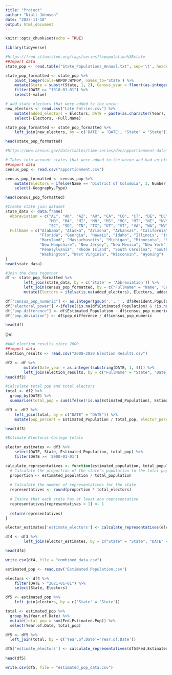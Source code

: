 ```yaml
---
title: "Project"
author: "Niall Johnson"
date: "2023-11-18"
output: html_document
---
```


```r
knitr::opts_chunk$set(echo = TRUE)
```

```r
library(tidyverse) 
```


```r
#https://fred.stlouisfed.org/tags/series?t=population%3Bstate
##Import data
state_pop <- read.table("State_Populations_Annual.txt", sep='\t', header = TRUE)

state_pop_formatted <- state_pop %>%
    pivot_longer(cols=AKPOP:WYPOP, names_to='State') %>%
    mutate(State = substr(State, 1, 2), Census_year = floor((as.integer(substr(DATE, 1, 4)) - 1) / 10) * 10, Estimated_Population = value * 1000, election_year = (as.integer(substr(DATE, start=1, stop=4)) - 1788) %% 4 == 0) %>%
    filter(DATE >= "1910-01-01") %>%
    select(-value) 

# add state electors that were added to the union
new_electors <- read.csv("Late Entries.csv") %>%
    mutate(added_electors = Electors, DATE = paste(as.character(Year), "-01-01", sep='')) %>%
    select(-Electors, -Full.Name)

state_pop_formatted <- state_pop_formatted %>%
    left_join(new_electors, by = c('DATE' = 'DATE', "State" = "State"))

head(state_pop_formatted)

```

```r
#https://www.census.gov/data/tables/time-series/dec/apportionment-data-text.html

# Takes into account states that were added to the union and had an election before the census year
##import data
census_pop <- read.csv("apportionment.csv")

census_pop_formatted <- census_pop %>%
    mutate(Electors = ifelse(Name == "District of Columbia", 3, Number.of.Representatives + 2)) %>%
    select(-Geography.Type)

head(census_pop_formatted)
```

```r
#Create state join dataset
state_data <- data.frame(
  Abbreviation = c("AL", "AK", "AZ", "AR", "CA", "CO", "CT", "DE", "DC", "FL", "GA", "HI", "ID", "IL", "IN", "IA", "KS", "KY", "LA", "ME", 
                   "MD", "MA", "MI", "MN", "MS", "MO", "MT", "NE", "NV", "NH", "NJ", "NM", "NY", "NC", "ND", "OH", "OK", "OR", "PA", "RI", 
                   "SC", "SD", "TN", "TX", "UT", "VT", "VA", "WA", "WV", "WI", "WY"),
  FullName = c("Alabama", "Alaska", "Arizona", "Arkansas", "California", "Colorado", "Connecticut", "Delaware", "District of Columbia",
               "Florida", "Georgia", "Hawaii", "Idaho", "Illinois", "Indiana", "Iowa", "Kansas", "Kentucky", "Louisiana", "Maine",
               "Maryland", "Massachusetts", "Michigan", "Minnesota", "Mississippi", "Missouri", "Montana", "Nebraska", "Nevada",
               "New Hampshire", "New Jersey", "New Mexico", "New York", "North Carolina", "North Dakota", "Ohio", "Oklahoma", "Oregon",
               "Pennsylvania", "Rhode Island", "South Carolina", "South Dakota", "Tennessee", "Texas", "Utah", "Vermont", "Virginia",
               "Washington", "West Virginia", "Wisconsin", "Wyoming")
)
head(state_data)
```
```r
#Join the data together
df <- state_pop_formatted %>%
        left_join(state_data, by = c('State' = 'Abbreviation')) %>%
        left_join(census_pop_formatted, by = c("FullName" = "Name", "Census_year" = "Year")) %>%
        mutate(Electors = ifelse(is.na(added_electors), Electors, added_electors))

df["census_pop_numeric"] <- as.integer(gsub(',', '', df$Resident.Population))
df["electoral_power"] <-ifelse(!is.na(df$Estimated_Population) & !is.na(df$Electors), df$Estimated_Population / df$Electors, 0) / 10000
df["pop_difference"] <- df$Estimated_Population - df$census_pop_numeric
df["pop_deviation"] <- df$pop_difference / df$census_pop_numeric

head(df)
```
DV: 
```r
#Add election results since 2000
##import data
election_results <- read.csv("2000-2020 Election Results.csv")

df2 <- df %>%
        mutate(Date_year = as.integer(substring(DATE, 1, 4))) %>%
        left_join(election_results, by = c("FullName" = "State", "Date_year" = "Year"))
head(df2)

```

```r
#Calculate total pop and total electors
total <- df2 %>%
  group_by(DATE) %>%
  summarise(total_pop = sum(ifelse(!is.na(Estimated_Population), Estimated_Population , 0)), total_electors = sum(ifelse(!is.na(Electors), Electors, 0)))

df3 <- df2 %>%
    left_join(total, by = c("DATE" = "DATE")) %>%
    mutate(pop_percent = Estimated_Population / total_pop, elector_percent = Electors / total_electors)

head(df3)
```

```r
#Estimate Electoral College totals

elector_estimates <- df3 %>%
    select(DATE, State, Estimated_Population, total_pop) %>%
    filter(DATE >= '2000-01-01')

calculate_representatives <- function(estimated_population, total_population, total_electors) {
  # Calculate the proportion of the state's population to the total population
  proportion <- estimated_population / total_population
  
  # Calculate the number of representatives for the state
  representatives <- round(proportion * total_electors)
  
  # Ensure that each state has at least one representative
  representatives[representatives < 1] <- 1
  
  return(representatives)
}

elector_estimates['estimate_electors'] <- calculate_representatives(elector_estimates['Estimated_Population'], elector_estimates['total_pop'], 438) + 2

df4 <- df3 %>%
        left_join(elector_estimates, by = c("State" = "State", "DATE" = "DATE"))

head(df4)

write.csv(df4, file = "combined_data.csv")
```
```r
estimated_pop <- read.csv('Estimated Population.csv')

electors <- df4 %>%
    filter(DATE > "2021-01-01") %>%
    select(State, Electors)

df5 <- estimated_pop %>%
    left_join(electors, by = c('State' = 'State'))

total <- estimated_pop %>%
  group_by(Year.of.Date) %>% 
  mutate(total_pop = sum(Fed.Estimated.Pop)) %>%
  select(Year.of.Date, total_pop)

df5 <- df5 %>%
  left_join(total, by = c('Year.of.Date'='Year.of.Date'))

df5['estimate_electors'] <- calculate_representatives(df5$Fed.Estimated.Pop, df5$total_pop, 438) + 2
    
head(df5)

write.csv(df5, file = "estimated_pop_data.csv")
```